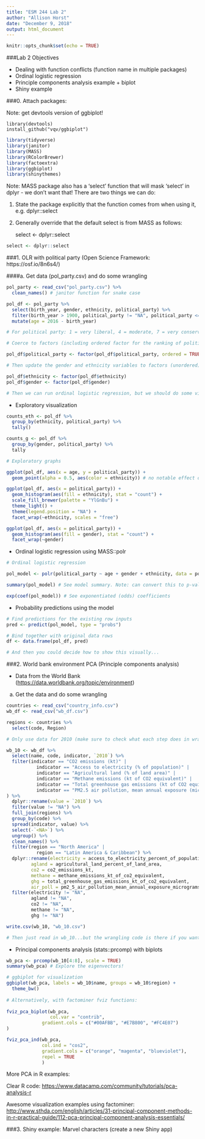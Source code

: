 ```yaml
---
title: "ESM 244 Lab 2"
author: "Allison Horst"
date: "December 9, 2018"
output: html_document
---
```


```r
knitr::opts_chunk$set(echo = TRUE)
```

###Lab 2 Objectives

- Dealing with function conflicts (function name in multiple packages)
- Ordinal logistic regression
- Principle components analysis example + biplot
- Shiny example

###0. Attach packages: 

Note: get devtools version of ggbiplot! 

    library(devtools)
    install_github("vqv/ggbiplot")

```r

library(tidyverse)
library(janitor)
library(MASS)
library(RColorBrewer)
library(factoextra)
library(ggbiplot)
library(shinythemes)

```

Note: MASS package also has a 'select' function that will mask 'select' in dplyr - we don't want that! There are two things we can do: 

(1) State the package explicitly that the function comes from when using it, e.g. dplyr::select

(2) Generally override that the default select is from MASS as follows: 

    select <- dplyr::select
    
```r
select <- dplyr::select
```

###1. OLR with political party (Open Science Framework: https://osf.io/8n6s4/)

####a. Get data (pol_party.csv) and do some wrangling

```r

pol_party <- read_csv("pol_party.csv") %>% 
  clean_names() # janitor function for snake case

pol_df <- pol_party %>% 
  select(birth_year, gender, ethnicity, political_party) %>% 
  filter(birth_year > 1900, political_party != "NA", political_party <= 7) %>% 
  mutate(age = 2016 - birth_year)

# For political party: 1 = very liberal, 4 = moderate, 7 = very conservative

# Coerce to factors (including ordered factor for the ranking of political party)

pol_df$political_party <- factor(pol_df$political_party, ordered = TRUE, levels = c("1","2","3","4","5","6","7")) # Check class and levels to ensure

# Then update the gender and ethnicity variables to factors (unordered)

pol_df$ethnicity <- factor(pol_df$ethnicity)
pol_df$gender <- factor(pol_df$gender) 

# Then we can run ordinal logistic regression, but we should do some visualization first.

```

- Exploratory visualization

```r

counts_eth <- pol_df %>% 
  group_by(ethnicity, political_party) %>% 
  tally()

counts_g <- pol_df %>% 
  group_by(gender, political_party) %>% 
  tally

# Exploratory graphs

ggplot(pol_df, aes(x = age, y = political_party)) +
  geom_point(alpha = 0.5, aes(color = ethnicity)) # no notable effect of age

ggplot(pol_df, aes(x = political_party)) +
  geom_histogram(aes(fill = ethnicity), stat = "count") +
  scale_fill_brewer(palette = "YlGnBu") +
  theme_light() +
  theme(legend.position = "NA") +
  facet_wrap(~ethnicity, scales = "free")

ggplot(pol_df, aes(x = political_party)) +
  geom_histogram(aes(fill = gender), stat = "count") +
  facet_wrap(~gender)

```

- Ordinal logistic regression using MASS::polr

```r
# Ordinal logistic regression

pol_model <- polr(political_party ~ age + gender + ethnicity, data = pol_df) # Run OLR

summary(pol_model) # See model summary. Note: can convert this to p-values if you really MUST. 

exp(coef(pol_model)) # See exponentiated (odds) coefficients

```

- Probability predictions using the model 

```r
# Find predictions for the existing row inputs
pred <- predict(pol_model, type = "probs")

# Bind together with original data rows
df <- data.frame(pol_df, pred)

# And then you could decide how to show this visually...

```

###2. World bank environment PCA (Principle components analysis)

- Data from the World Bank (<https://data.worldbank.org/topic/environment>)

a. Get the data and do some wrangling

```r

countries <- read_csv("country_info.csv")
wb_df <- read_csv("wb_df.csv")

regions <- countries %>% 
  select(code, Region)

# Only use data for 2010 (make sure to check what each step does in wrangling)

wb_10 <- wb_df %>% 
  select(name, code, indicator, `2010`) %>% 
  filter(indicator == "CO2 emissions (kt)" |
           indicator == "Access to electricity (% of population)" |
           indicator == "Agricultural land (% of land area)" |
           indicator == "Methane emissions (kt of CO2 equivalent)" |
           indicator == "Total greenhouse gas emissions (kt of CO2 equivalent)" |
           indicator == "PM2.5 air pollution, mean annual exposure (micrograms per cubic meter)"
) %>% 
  dplyr::rename(value = `2010`) %>% 
  filter(value != "NA") %>% 
  full_join(regions) %>% 
  group_by(code) %>% 
  spread(indicator, value) %>% 
  select(-`<NA>`) %>% 
  ungroup() %>% 
  clean_names() %>% 
  filter(region == "North America" |
           region == "Latin America & Caribbean") %>% 
  dplyr::rename(electricity = access_to_electricity_percent_of_population, 
         agland = agricultural_land_percent_of_land_area,
         co2 = co2_emissions_kt,
         methane = methane_emissions_kt_of_co2_equivalent,
         ghg = total_greenhouse_gas_emissions_kt_of_co2_equivalent,
         air_poll = pm2_5_air_pollution_mean_annual_exposure_micrograms_per_cubic_meter) %>% 
  filter(electricity != "NA",
         agland != "NA",
         co2 != "NA",
         methane != "NA",
         ghg != "NA")

write.csv(wb_10, "wb_10.csv")

# Then just read in wb_10...but the wrangling code is there if you want to see it.

```

- Principal components analysis (stats::prcomp) with biplots

```r

wb_pca <- prcomp(wb_10[4:8], scale = TRUE)
summary(wb_pca) # Explore the eigenvectors!

# ggbiplot for visualization
ggbiplot(wb_pca, labels = wb_10$name, groups = wb_10$region) +
  theme_bw()
  
# Alternatively, with factominer fviz functions: 
  
fviz_pca_biplot(wb_pca,
                col.var = "contrib",
             gradient.cols = c("#00AFBB", "#E7B800", "#FC4E07")
)

fviz_pca_ind(wb_pca,
             col.ind = "cos2", 
             gradient.cols = c("orange", "magenta", "blueviolet"),
             repel = TRUE
             )

```

More PCA in R examples: 

Clear R code: 
<https://www.datacamp.com/community/tutorials/pca-analysis-r>

Awesome visualization examples using factominer:
<http://www.sthda.com/english/articles/31-principal-component-methods-in-r-practical-guide/112-pca-principal-component-analysis-essentials/>


###3. Shiny example: Marvel characters (create a new Shiny app)


